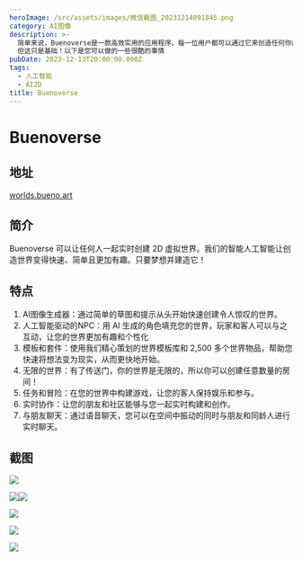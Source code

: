 ```yaml
---
heroImage: /src/assets/images/微信截图_20231214091845.png
category: AI图像
description: >-
  简单来说，Buenoverse是一款高效实用的应用程序，每一位用户都可以通过它来创造任何你能想象到的世界，并邀请你的朋友和同事一起探索它，与你一起打造身临其境的体验。 
  但这只是基础！以下是您可以做的一些很酷的事情
pubDate: 2023-12-13T20:00:00.000Z
tags:
  - 人工智能
  - AI2D
title: Buenoverse
---
```


# Buenoverse

## 地址

[worlds.bueno.art](https://worlds.bueno.art/)

## 简介

Buenoverse 可以让任何人一起实时创建 2D 虚拟世界。我们的智能人工智能让创造世界变得快速、简单且更加有趣。只要梦想并建造它！

## 特点

1. AI图像生成器：通过简单的草图和提示从头开始快速创建令人惊叹的世界。
2. 人工智能驱动的NPC：用 AI 生成的角色填充您的世界，玩家和客人可以与之互动，让您的世界更加有趣和个性化
3. 模板和套件：使用我们精心策划的世界模板库和 2,500 多个世界物品，帮助您快速将想法变为现实，从而更快地开始。
4. 无限的世界：有了传送门，你的世界是无限的，所以你可以创建任意数量的房间！
5. 任务和冒险：在您的世界中构建游戏，让您的客人保持娱乐和参与。
6. 实时协作：让您的朋友和社区能够与您一起实时构建和创作。
7. 与朋友聊天：通过语音聊天，您可以在空间中振动的同时与朋友和同龄人进行实时聊天。

## 截图

![](/src/assets/images/微信截图_20231214091845.png)

![](/src/assets/images/微信截图_20231214091119.png)![](/src/assets/images/微信截图_20231214091546.png)

![](/src/assets/images/微信截图_20231214091600.png)

![](/src/assets/images/微信截图_20231214091640.png)

![](/src/assets/images/微信截图_20231214091708.png)

